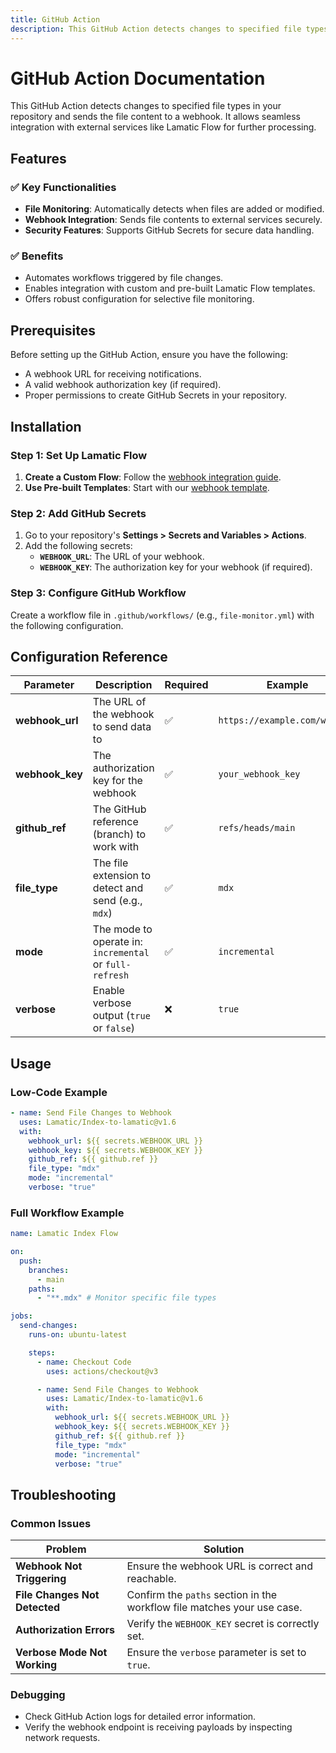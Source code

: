 ```yaml
---
title: GitHub Action
description: This GitHub Action detects changes to specified file types in your repository and sends the file content to a webhook. It allows seamless integration with external services like Lamatic Flow for further processing.
---
```


# GitHub Action Documentation

This GitHub Action detects changes to specified file types in your repository and sends the file content to a webhook. It allows seamless integration with external services like Lamatic Flow for further processing.

## Features

### ✅ Key Functionalities

- **File Monitoring**: Automatically detects when files are added or modified.
- **Webhook Integration**: Sends file contents to external services securely.
- **Security Features**: Supports GitHub Secrets for secure data handling.

### ✅ Benefits

- Automates workflows triggered by file changes.
- Enables integration with custom and pre-built Lamatic Flow templates.
- Offers robust configuration for selective file monitoring.


## Prerequisites

Before setting up the GitHub Action, ensure you have the following:

- A webhook URL for receiving notifications.
- A valid webhook authorization key (if required).
- Proper permissions to create GitHub Secrets in your repository.


## Installation

### Step 1: Set Up Lamatic Flow

1. **Create a Custom Flow**: Follow the [webhook integration guide](https://lamatic.ai/docs/interface/webhooks).
2. **Use Pre-built Templates**: Start with our [webhook template](https://hub.lamatic.ai/templates/index-from-github).

### Step 2: Add GitHub Secrets

1. Go to your repository's **Settings > Secrets and Variables > Actions**.
2. Add the following secrets:
   - **`WEBHOOK_URL`**: The URL of your webhook.
   - **`WEBHOOK_KEY`**: The authorization key for your webhook (if required).

### Step 3: Configure GitHub Workflow

Create a workflow file in `.github/workflows/` (e.g., `file-monitor.yml`) with the following configuration.


## Configuration Reference

| **Parameter**   | **Description**                                         | **Required** | **Example**                   |
| --------------- | ------------------------------------------------------- | ------------ | ----------------------------- |
| **webhook_url** | The URL of the webhook to send data to                  | ✅           | `https://example.com/webhook` |
| **webhook_key** | The authorization key for the webhook                   | ✅           | `your_webhook_key`            |
| **github_ref**  | The GitHub reference (branch) to work with              | ✅           | `refs/heads/main`             |
| **file_type**   | The file extension to detect and send (e.g., `mdx`)     | ✅           | `mdx`                         |
| **mode**        | The mode to operate in: `incremental` or `full-refresh` | ✅           | `incremental`                 |
| **verbose**     | Enable verbose output (`true` or `false`)               | ❌           | `true`                        |


## Usage

### Low-Code Example

```yaml
- name: Send File Changes to Webhook
  uses: Lamatic/Index-to-lamatic@v1.6
  with:
    webhook_url: ${{ secrets.WEBHOOK_URL }}
    webhook_key: ${{ secrets.WEBHOOK_KEY }}
    github_ref: ${{ github.ref }}
    file_type: "mdx"
    mode: "incremental"
    verbose: "true"
```

### Full Workflow Example

```yaml
name: Lamatic Index Flow

on:
  push:
    branches:
      - main
    paths:
      - "**.mdx" # Monitor specific file types

jobs:
  send-changes:
    runs-on: ubuntu-latest

    steps:
      - name: Checkout Code
        uses: actions/checkout@v3

      - name: Send File Changes to Webhook
        uses: Lamatic/Index-to-lamatic@v1.6
        with:
          webhook_url: ${{ secrets.WEBHOOK_URL }}
          webhook_key: ${{ secrets.WEBHOOK_KEY }}
          github_ref: ${{ github.ref }}
          file_type: "mdx"
          mode: "incremental"
          verbose: "true"
```

## Troubleshooting

### Common Issues

| **Problem**                   | **Solution**                                                            |
| ----------------------------- | ----------------------------------------------------------------------- |
| **Webhook Not Triggering**    | Ensure the webhook URL is correct and reachable.                        |
| **File Changes Not Detected** | Confirm the `paths` section in the workflow file matches your use case. |
| **Authorization Errors**      | Verify the `WEBHOOK_KEY` secret is correctly set.                       |
| **Verbose Mode Not Working**  | Ensure the `verbose` parameter is set to `true`.                        |

### Debugging

- Check GitHub Action logs for detailed error information.
- Verify the webhook endpoint is receiving payloads by inspecting network requests.
